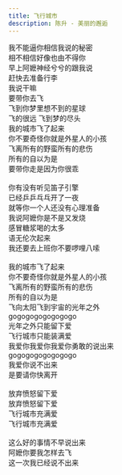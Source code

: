 ```yaml
---
title: 飞行城市
description: 陈升 - 美丽的邂逅
---
```


我不能逼你相信我说的秘密<br />相不相信好像也由不得你<br />早上阿嬷神经兮兮的跟我说<br />赶快去准备行李<br />我说干嘛<br />要带你去飞<br />飞到你梦里想不到的星球<br />飞的很远 飞到梦的尽头<br />我的城市飞了起来<br />你不要奇怪你就是外星人的小孩<br />飞离所有的野蛮所有的悲伤<br />所有的自以为是<br />要带你走是因为你很乖<br /><br />你有没有听见笛子引擎<br />已经乒乒乓乓开了一夜<br />就等你一个人还没有心理准备<br />我说阿嬷你是不是又发烧<br />感冒糖浆喝的太多<br />语无伦次起来<br />我还要去上班你不要啰哩八嗦<br /><br />我的城市飞了起来<br />你不要奇怪你就是外星人的小孩<br />飞离所有的野蛮所有的悲伤<br />所有的自以为是<br />飞向太阳飞到宇宙的光年之外<br />gogogogogogogogo<br />光年之外只能留下爱<br />飞行城市只能装满爱<br />我爱你我爱你我爱你勇敢的说出来<br />gogogogogogogogo<br />我爱你说不出来<br />是要请你快离开<br /><br />放弃愤怒留下爱<br />放弃愤怒留下爱<br />飞行城市充满爱<br />飞行城市充满爱<br /><br />这么好的事情不早说出来<br />阿嬷你要我怎样去飞<br />这一次我已经说不出来